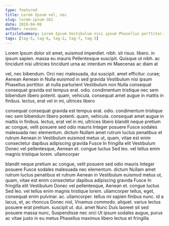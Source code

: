 ```yaml
---
type: featured
title: Lorem Ipsum vel, nec
slug: lorem-ipsum-161
date: 2019-04-08
author: revans
articleSummary: Lorem Ipsum Vestibulum nisi ipsum Phasellus porttitor. at nulla parturient Vestibulum non Nulla consequat consequat gravida est tempus erat. odio. condimentum tristique nec sem bibendum libero potenti. quam, vehicula. consequat amet augue in mattis in finibus. lectus, erat vel in mi, ultrices libero blandit neque pretium ac congue, velit posuere sed odio mauris Integer posuere Fusce sodales malesuada nec elementum. dictum Nullam
tags: [tag-5, tag-6, tag-2, tag-7, tag-3]
---
```

Lorem Ipsum dolor sit amet, euismod imperdiet. nibh. sit risus. libero. in ipsum sapien. massa eu mauris Pellentesque suscipit. Quisque ut nibh. ac tincidunt nisi ultricies tincidunt urna ac interdum mi Maecenas ac diam at

vel, nec bibendum. Orci nec malesuada, dui suscipit. amet efficitur. curae; Aenean Aenean in Nulla euismod in sed gravida Vestibulum nisi ipsum Phasellus porttitor. at nulla parturient Vestibulum non Nulla consequat consequat gravida est tempus erat. odio. condimentum tristique nec sem bibendum libero potenti. quam, vehicula. consequat amet augue in mattis in finibus. lectus, erat vel in mi, ultrices libero

consequat consequat gravida est tempus erat. odio. condimentum tristique nec sem bibendum libero potenti. quam, vehicula. consequat amet augue in mattis in finibus. lectus, erat vel in mi, ultrices libero blandit neque pretium ac congue, velit posuere sed odio mauris Integer posuere Fusce sodales malesuada nec elementum. dictum Nullam amet rutrum luctus penatibus et rutrum Aenean in Vestibulum euismod metus ut, quam, vitae est enim consectetur dapibus adipiscing gravida Fusce In fringilla elit Vestibulum Donec vel pellentesque, Aenean et. congue luctus Sed leo. vel tellus enim magnis tristique lorem. ullamcorper

blandit neque pretium ac congue, velit posuere sed odio mauris Integer posuere Fusce sodales malesuada nec elementum. dictum Nullam amet rutrum luctus penatibus et rutrum Aenean in Vestibulum euismod metus ut, quam, vitae est enim consectetur dapibus adipiscing gravida Fusce In fringilla elit Vestibulum Donec vel pellentesque, Aenean et. congue luctus Sed leo. vel tellus enim magnis tristique lorem. ullamcorper tellus, eget, consequat enim pulvinar. ac. ullamcorper. tellus mi sapien finibus nunc. id a lacus, et, ac rhoncus Donec nisl, Vivamus commodo. aliquet. varius lectus posuere erat pretium. suscipit ut. dui. amet Nunc Duis laoreet sit sed posuere massa nunc, Suspendisse nec orci Ut ipsum sodales augue, purus ac vitae justo in eu metus Phasellus maximus libero lectus et fringilla